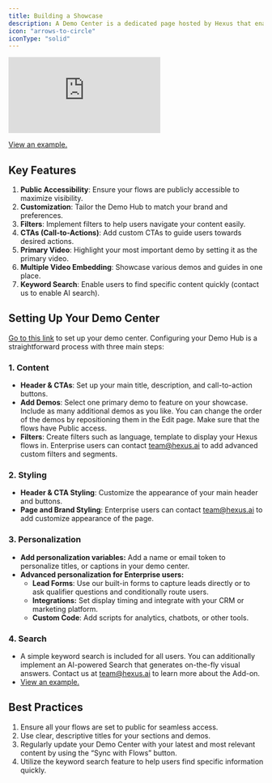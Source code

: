```yaml
---
title: Building a Showcase
description: A Demo Center is a dedicated page hosted by Hexus that enables you to display your product demos, video tutorials, and interactive guides in one centralized location. It's designed to enhance your customer engagement and streamline the demo experience.
icon: "arrows-to-circle"
iconType: "solid"
---
```


<div style={{ position: 'relative', width: '100%', paddingTop: '54.5%' }}>
  <iframe
    src="https://app.usehexus.com/embed/f9bdf6de-20cd-4566-a8e8-452b1e2455a4?refid="
    title="Hexus Demo Center"
    frameborder="0"
    allow="accelerometer; autoplay; clipboard-write; encrypted-media; gyroscope; picture-in-picture"
    allowfullscreen
    style={{ position: 'absolute', top: 0, left: 0, width: '100%', height: '100%' }}
  ></iframe>
</div>

[View an example.](https://app.usehexus.com/showcase/hexus?name=Mark)

## Key Features

1. **Public Accessibility**: Ensure your flows are publicly accessible to maximize visibility.
2. **Customization**: Tailor the Demo Hub to match your brand and preferences.
3. **Filters**: Implement filters to help users navigate your content easily.
4. **CTAs (Call-to-Actions)**: Add custom CTAs to guide users towards desired actions.
5. **Primary Video**: Highlight your most important demo by setting it as the primary video.
6. **Multiple Video Embedding**: Showcase various demos and guides in one place.
7. **Keyword Search**: Enable users to find specific content quickly (contact us to enable AI search).

## Setting Up Your Demo Center

[Go to this link](https://app.usehexus.com/showcase/edit) to set up your demo center. Configuring your Demo Hub is a straightforward process with three main steps:

### 1. Content

- **Header & CTAs**: Set up your main title, description, and call-to-action buttons.
- **Add Demos**: Select one primary demo to feature on your showcase. Include as many additional demos as you like. You can change the order of the demos by repositioning them in the Edit page. Make sure that the flows have Public access.
- **Filters**: Create filters such as language, template to display your Hexus flows in. Enterprise users can contact [team@hexus.ai](mailto:team@hexus.ai) to add advanced custom filters and segments.

### 2. Styling

- **Header & CTA Styling**: Customize the appearance of your main header and buttons.
- **Page and Brand Styling**: Enterprise users can contact [team@hexus.ai](mailto:team@hexus.ai) to add customize appearance of the page.

### 3. Personalization

- **Add personalization variables:** Add a name or email token to personalize titles, or captions in your demo center.
- **Advanced personalization for Enterprise users:**
    - **Lead Forms**: Use our built-in forms to capture leads directly or to ask qualifier questions and conditionally route users.
    - **Integrations:** Set display timing and integrate with your CRM or marketing platform.
    - **Custom Code**: Add scripts for analytics, chatbots, or other tools.

### 4. Search

- A simple keyword search is included for all users. You can additionally implement an AI-powered Search that generates on-the-fly visual answers. Contact us at [team@hexus.ai](mailto:team@hexus.ai) to learn more about the Add-on.
- [View an example.](https://app.usehexus.com/showcase/hexus?name=Mark)

## Best Practices

1. Ensure all your flows are set to public for seamless access.
2. Use clear, descriptive titles for your sections and demos.
3. Regularly update your Demo Center with your latest and most relevant content by using the “Sync with Flows” button.
4. Utilize the keyword search feature to help users find specific information quickly.